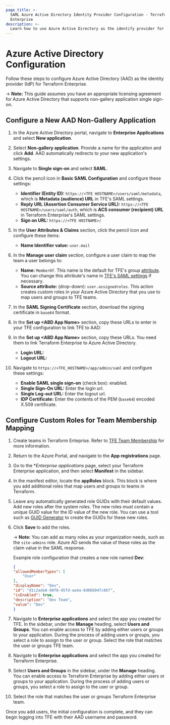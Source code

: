 ```yaml
---
page_title: >-
  SAML Azure Active Directory Identity Provider Configuration - Terraform
  Enterprise
description: >-
  Learn how to use Azure Active Directory as the identify provider for Terraform Enterprise.
---
```


# Azure Active Directory Configuration

Follow these steps to configure Azure Active Directory (AAD) as the identity provider (IdP) for Terraform Enterprise.

-> **Note:** This guide assumes you have an appropriate licensing agreement for Azure Active Directory that supports non-gallery application single sign-on.

## Configure a New AAD Non-Gallery Application

1. In the Azure Active Directory portal, navigate to **Enterprise Applications** and select **New application**.

1. Select **Non-gallery application**. Provide a name for the application and click **Add**. AAD automatically redirects to your new application's settings.

1. Navigate to **Single sign-on** and select **SAML**.

1. Click the pencil icon in **Basic SAML Configuration** and configure these settings:
   - **Identifier (Entity ID):** `https://<TFE HOSTNAME>/users/saml/metadata`, which is **Metadata (audience) URL** in TFE's SAML settings.
   - **Reply URL (Assertion Consumer Service URL):** `https://<TFE HOSTNAME>/users/saml/auth`, which is **ACS consumer (recipient) URL** in Terraform Enterprise's SAML settings.
   - **Sign on URL:** `https://<TFE HOSTNAME>/`

1. In the **User Attributes & Claims** section, click the pencil icon and configure these items:
   - **Name Identifier value:** `user.mail`

1. In the **Manage user claim** section, configure a user claim to map the team a user belongs to:
   - **Name:** `MemberOf`. This name is the default for TFE's group [attribute](/terraform/enterprise/saml/attributes). You can change this attribute's name in [TFE's SAML settings](/terraform/enterprise/saml/configuration) if necessary.
   - **Source attribute:** (drop-down): `user.assignedroles`. This action creates custom roles in your Azure Active Directory that you use to map users and groups to TFE teams.

1. In the **SAML Signing Certificate** section, download the signing certificate in `base64` format.

1. In the **Set up &lt;ABD App Name&gt;** section, copy these URLs to enter in your TFE configuration to link TFE to AAD:

1. In the **Set up &lt;ABD App Name&gt;** section, copy these URLs. You need them to link Terraform Enterprise to Azure Active Directory.
   - **Login URL:**
   - **Logout URL:**

1. Navigate to `https://<TFE_HOSTNAME>/app/admin/saml` and configure these settings:
   - **Enable SAML single sign-on** (check box): enabled.
   - **Single Sign-On URL:** Enter the login url.
   - **Single Log-out URL:** Enter the logout url.
   - **IDP Certificate:** Enter the contents of the PEM (`base64`) encoded X.509 certificate.

## Configure Custom Roles for Team Membership Mapping

1. Create teams in Terraform Enteprise. Refer to [TFE Team Membership](/terraform/enterprise/saml/team-membership) for more information.

1. Return to the Azure Portal, and navigate to the **App registrations** page.

1. Go to the **Enterprise applications* page, select your Terraform Enterprise application, and then select **Manifest** in the sidebar.

1. In the manifest editor, locate the **appRoles** block. This block is where you add additional roles that map users and groups to teams in Terraform.

1. Leave any automatically generated role GUIDs with their default values. Add new roles after the system roles. The new roles must contain a unique GUID value for the ID value of the new role. You can use a tool such as [GUID Generator](https://www.guidgenerator.com) to create the GUIDs for these new roles. 

1. Click **Save** to add the roles.

   -> **Note:** You can add as many roles as your organization needs, such as the `site-admins` role. Azure AD sends the value of these roles as the claim value in the SAML response.

   Example role configuration that creates a new role named **Dev**:

   ```json
   {
   "allowedMemberTypes": [
       "User"
   ],
   "displayName": "Dev",
   "id": "d1c2ade8-98f8-45fd-aa4a-6d06b947c66f",
   "isEnabled": true,
   "description": "Dev Team",
   "value": "Dev"
   }
   ```

1. Navigate to **Enterprise applications** and select the app you created for TFE. In the sidebar, under the **Manage** heading, select **Users and Groups**. You can enable access to TFE by adding either users or groups to your application. During the process of adding users or groups, you select a role to assign to the user or group. Select the role that matches the user or groups TFE team.

1. Navigate to **Enterprise applications** and select the app you created for Terraform Enterprise. 

1. Select **Users and Groups** in the sidebar, under the **Manage** heading. You can enable access to Terraform Enterprise by adding either users or groups to your application. During the process of adding users or groups, you select a role to assign to the user or group. 

1. Select the role that matches the user or groups Terraform Enterprise team.

Once you add users, the initial configuration is complete, and they can begin logging into TFE with their AAD username and password.
